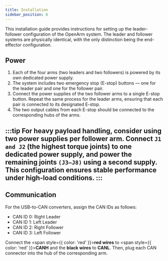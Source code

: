 ```yaml
---
title: Installation
sidebar_position: 6
---
```



This installation guide provides instructions for setting up the leader-follower configuration of the OpenArm system. The leader and follower systems are physically identical, with the only distinction being the end-effector configuration.

## Power

1. Each of the four arms (two leaders and two followers) is powered by its own dedicated power supply.
2. The system includes two emergency stop (E-stop) buttons — one for the leader pair and one for the follower pair.
3. Connect the power supplies of the two follower arms to a single E-stop button. Repeat the same process for the leader arms, ensuring that each pair is connected to its designated E-stop.
4. The two output cables from each E-stop should be connected to the corresponding hubs of the arms.
<BlockImage src="hardware/installation/power.png" alt="power" width="80%" />

:::tip
For heavy payload handling, consider using two power supplies per follower arm. Connect `J1 and J2` (the highest torque joints) to one dedicated power supply, and power the remaining joints `(J3–J8)` using a second supply. This configuration ensures stable performance under high-load conditions.
:::
---

## Communication

For the USB-to-CAN converters, assign the CAN IDs as follows:
- CAN ID 0: Right Leader
- CAN ID 1: Left Leader
- CAN ID 2: Right Follower
- CAN ID 3: Left Follower

Connect the <span style={{ color: 'red' }}>**red wires**</span> to <span style={{ color: 'red' }}>**CANH**</span> and the **black wires** to **CANL**. Then, plug each CAN connector into the hub of the corresponding arm.

<BlockImage src="hardware/installation/communication.png" alt="communicaiton" width="80%" />
